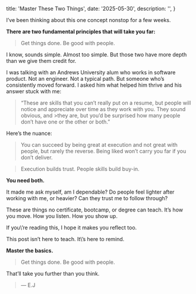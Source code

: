   title: 'Master These Two Things',
  date: '2025-05-30',
  description: '',
}

I’ve been thinking about this one concept nonstop for a few weeks.

**There are two fundamental principles that will take you far:**

>Get things done.
>Be good with people.

I know, sounds simple. Almost too simple. But those two have more depth than we give them credit for.

I was talking with an Andrews University alum who works in software product. Not an engineer. Not a typical path. But someone who’s consistently moved forward. I asked him what helped him thrive and his answer stuck with me:

>“These are skills that you can’t really put on a resume, but people will notice and appreciate over time as they work with you. They sound obvious, and >they are, but you’d be surprised how many people don’t have one or the other or both.”

Here’s the nuance:

>You can succeed by being great at execution and not great with people, but rarely the reverse. Being liked won’t carry you far if you don’t deliver.

>Execution builds trust.
>People skills build buy-in.

**You need both.**

It made me ask myself, am I dependable? Do people feel lighter after working with me, or heavier? Can they trust me to follow through?

These are things no certificate, bootcamp, or degree can teach. It’s how you move. How you listen. How you show up.

If you\’re reading this, I hope it makes you reflect too.

This post isn’t here to teach.
It\’s here to remind.

**Master the basics.**
>Get things done. Be good with people.

That’ll take you further than you think.

>— E.J
